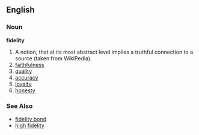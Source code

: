 ==English==
===Noun===
'''fidelity'''
#A notion, that at its most abstract level implies a truthful connection to a source (taken from WikiPedia).
#[[faithfulness]]
#[[quality]]
#[[accuracy]]
#[[loyalty]]
#[[honesty]]

===See Also===
* [[fidelity bond]]
* [[high fidelity]]

{{stub}}